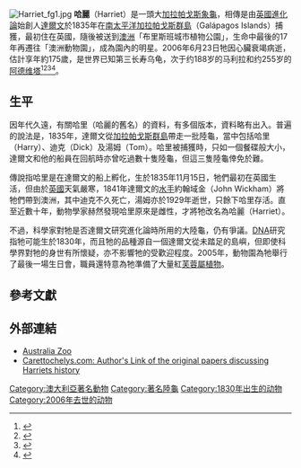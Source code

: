{{Infobox animal
| name                    = 哈麗<br/>Harriet
| image_upright           = 
| image                   = Harriet sticking out her tongue.jpg
| caption                 = [[澳洲動物園|澳洲動物園]]中的哈麗
| species                 = [[加拉巴哥象龜|加拉巴哥象龜]]
| gender                  = 雌性
| birth_date              = {{Circa|1830}}
| birth_place             = {{ECU}}[[加拉巴哥群島|加拉巴哥群島]]
| death_date              = {{Death date|df=yes|2006|6|23}}
| death_place             = {{AUS}}{{Link-en|畢爾瓦|Beerwah, Queensland}}
| resting_place           = 
| resting_place_coordinates = 
| known                   = [[查爾斯·達爾文|查爾斯·達爾文]]帶回的陸龜
| residence               = 
| parents                 = 
| children                = 
| weight                  = 
| height                  = 
| appearance              = 
| namedafter              = 
}}
[[File:Harriet_fg1.jpg|thumb]]
'''哈麗'''（Harriet）是一頭大[[加拉帕戈斯象龜|加拉帕戈斯象龜]]，相傳是由[[英國|英國]][[進化論|進化論]]始創人[[達爾文|達爾文]]於1835年在[[南太平洋|南太平洋]][[加拉帕戈斯群島|加拉帕戈斯群島]]（Galápagos Islands）捕獲，最初住在英國，隨後被送到[[澳洲|澳洲]]「布里斯班城市植物公園」，生命中最後的17年再遷往「澳洲動物園」，成為園內的明星。2006年6月23日牠因心臟衰竭病逝，估計享年約175歲，是世界已知第三长寿乌龟，次于约188岁的马利拉和约255岁的[[阿德维塔|阿德维塔]]<ref name="death1">{{cite web | url=http://news.bbc.co.uk/1/hi/world/south_asia/4837988.stm | title='Clive of India's' tortoise dies | publisher=[[英國廣播公司新聞網|英國廣播公司新聞網]] | accessdate=2013年7月6日 | archive-date=2017年7月26日 | archive-url=https://web.archive.org/web/20170726010150/http://news.bbc.co.uk/1/hi/world/south_asia/4837988.stm | dead-url=no }}</ref><ref name="death2">{{cite web | url=http://www.smh.com.au/news/national/harriet-finally-withdraws-after-176-years/2006/06/23/1150845381649.html | title=Harriet finally withdraws after 176 years | publisher=[[雪梨晨鋒報|雪梨晨鋒報]] | date=2006年6月23日 | accessdate=2007年1月4日 | archive-date=2006年7月2日 | archive-url=https://web.archive.org/web/20060702183944/http://www.smh.com.au/news/national/harriet-finally-withdraws-after-176-years/2006/06/23/1150845381649.html | dead-url=no }}</ref><ref name="death3">{{cite web | url=http://www.abc.net.au/news/newsitems/200606/s1670600.htm | title=Harriet Dies | publisher=[[ABC新聞|ABC新聞]] | access-date=2007-01-04 | archive-url=https://web.archive.org/web/20060624155832/http://www.abc.net.au/news/newsitems/200606/s1670600.htm | archive-date=2006-06-24 | dead-url=yes }}</ref><ref name="death4">{{cite web | url=http://news.bbc.co.uk/1/hi/world/asia-pacific/5109342.stm | title=Harriet the Tortoise dies at 175 | publisher=[[英國廣播公司新聞網|英國廣播公司新聞網]] | date=2006年6月23日 | accessdate=2007年1月4日 | archive-date=2008年12月31日 | archive-url=https://web.archive.org/web/20081231153356/http://news.bbc.co.uk/1/hi/world/asia-pacific/5109342.stm | dead-url=no }}</ref>。

==生平==
因年代久遠，有關哈里（哈麗的舊名）的資料，有多個版本，資料略有出入。普遍的說法是，1835年，達爾文從[[加拉帕戈斯群島|加拉帕戈斯群島]]帶走一批陸龜，當中包括哈里（Harry）、迪克（Dick）及湯姆（Tom）。哈里被捕獲時，只如一個餐碟般大小，達爾文和他的船員在回航時亦曾吃過數十隻陸龜，但這三隻陸龜倖免於難。

傳說指哈里是在達爾文的船上孵化，生於1835年11月15日，牠們最初在英國生活，但由於[[英國|英國]]天氣嚴寒，1841年達爾文的[[水手|水手]]約翰域金（John Wickham）將牠們帶到澳洲，其中迪克不久死亡，湯姆亦於1929年逝世，只餘下哈里存活。直至近數十年，動物學家赫然發現哈里原來是雌性，才將牠改名為哈麗（Harriet）。

不過，科學家對牠是否達爾文研究進化論時所用的大陸龜，仍有爭議。[[DNA|DNA]]研究指牠可能生於1830年，而且牠的品種源自一個達爾文從未踏足的島嶼，但即使科學界對牠的身世有所懷疑，亦不影響牠的受歡迎程度。2005年，動物園為牠舉行了最後一場生日會，職員還特意為牠準備了大量紅[[芙蓉屬植物|芙蓉屬植物]]。
==參考文獻==
{{Reflist}}

== 外部連結 ==
*[http://www.australiazoo.com.au/our-animals/harriet/ Australia Zoo]{{Wayback|url=http://www.australiazoo.com.au/our-animals/harriet/ |date=20200309213400 }}
*[http://www.carettochelys.com/literature/harriet_1.htm Carettochelys.com: Author's Link of the original papers discussing Harriets history]{{Wayback|url=http://www.carettochelys.com/literature/harriet_1.htm |date=20130317232204 }}

{{DEFAULTSORT:Harriet}}
[[Category:澳大利亞著名動物|Category:澳大利亞著名動物]]
[[Category:著名陸龜|Category:著名陸龜]]
[[Category:1830年出生的动物|Category:1830年出生的动物]]
[[Category:2006年去世的动物|Category:2006年去世的动物]]